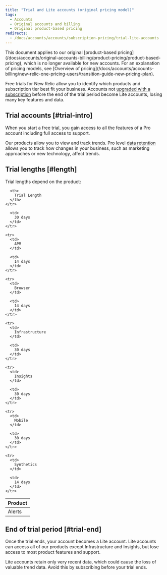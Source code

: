 ```yaml
---
title: "Trial and Lite accounts (original pricing model)"
tags:
  - Accounts
  - Original accounts and billing
  - Original product-based pricing
redirects:
  - /docs/accounts/accounts/subscription-pricing/trial-lite-accounts
---
```


<Callout variant="important">
  This document applies to our original [product-based pricing](/docs/accounts/original-accounts-billing/product-pricing/product-based-pricing), which is no longer available for new accounts. For an explanation of pricing models, see [Overview of pricing](/docs/accounts/accounts-billing/new-relic-one-pricing-users/transition-guide-new-pricing-plan).
</Callout>

Free trials for New Relic allow you to identify which products and subscription tier best fit your business. Accounts not [upgraded with a subscription](/docs/accounts/accounts/subscription-pricing/trial-lite-accounts#trial-upgrade) before the end of the trial period become Lite accounts, losing many key features and data.

## Trial accounts [#trial-intro]

When you start a free trial, you gain access to all the features of a Pro account including full access to support.

Our products allow you to view and track trends. Pro level [data retention](/docs/using-new-relic/welcome-new-relic/getting-started/data-retention-components) allows you to track how changes in your business, such as marketing approaches or new technology, affect trends.

## Trial lengths [#length]

Trial lengths depend on the product:

<table>
  <thead>
    <tr>
      <th style={{ width: "200px" }}>
        Product
      </th>

      <th>
        Trial Length
      </th>
    </tr>
  </thead>

  <tbody>
    <tr>
      <td>
        Alerts
      </td>

      <td>
        30 days
      </td>
    </tr>

    <tr>
      <td>
        APM
      </td>

      <td>
        14 days
      </td>
    </tr>

    <tr>
      <td>
        Browser
      </td>

      <td>
        14 days
      </td>
    </tr>

    <tr>
      <td>
        Infrastructure
      </td>

      <td>
        30 days
      </td>
    </tr>

    <tr>
      <td>
        Insights
      </td>

      <td>
        30 days
      </td>
    </tr>

    <tr>
      <td>
        Mobile
      </td>

      <td>
        30 days
      </td>
    </tr>

    <tr>
      <td>
        Synthetics
      </td>

      <td>
        14 days
      </td>
    </tr>
  </tbody>
</table>

## End of trial period [#trial-end]

Once the trial ends, your account becomes a Lite account. Lite accounts can access all of our products except Infrastructure and Insights, but lose access to most product features and support.

<Callout variant="caution">
  Lite accounts retain only very recent data, which could cause the loss of valuable trend data. Avoid this by subscribing before your trial ends.
</Callout>
